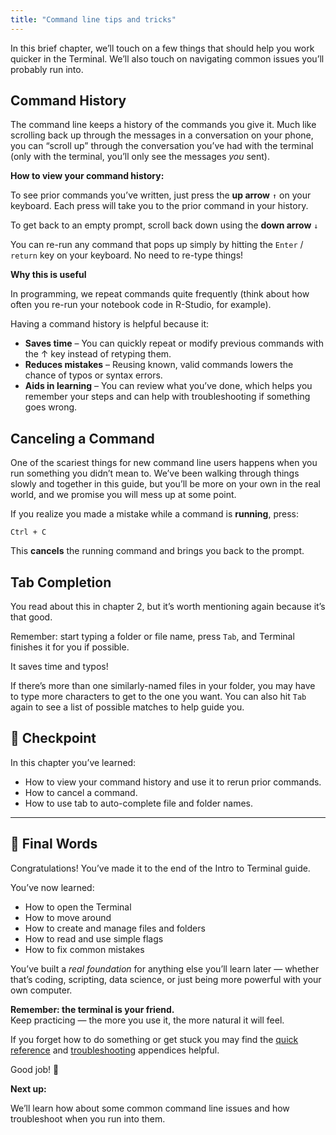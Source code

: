 ```yaml
---
title: "Command line tips and tricks"
---
```


In this brief chapter, we'll touch on a few things that should help you work quicker in the Terminal. We'll also touch on navigating common issues you'll probably run into.

## Command History

The command line keeps a history of the commands you give it. Much like scrolling back up through the messages in a conversation on your phone, you can "scroll up" through the conversation you've had with the terminal (only with the terminal, you'll only see the messages *you* sent).

**How to view your command history:**

To see prior commands you've written, just press the **up arrow** `↑` on your keyboard. Each press will take you to the prior command in your history.

To get back to an empty prompt, scroll back down using the **down arrow** `↓`

You can re-run any command that pops up simply by hitting the `Enter` / `return` key on your keyboard. No need to re-type things!

**Why this is useful**

In programming, we repeat commands quite frequently (think about how often you re-run your notebook code in R-Studio, for example).

Having a command history is helpful because it:

-   **Saves time** – You can quickly repeat or modify previous commands with the ↑ key instead of retyping them.
-   **Reduces mistakes** – Reusing known, valid commands lowers the chance of typos or syntax errors.
-   **Aids in learning** – You can review what you've done, which helps you remember your steps and can help with troubleshooting if something goes wrong.


## Canceling a Command

One of the scariest things for new command line users happens when you run something you didn't mean to. We've been walking through things slowly and together in this guide, but you'll be more on your own in the real world, and we promise you will mess up at some point.

If you realize you made a mistake while a command is **running**, press:

`Ctrl + C`

This **cancels** the running command and brings you back to the prompt.


## Tab Completion

You read about this in chapter 2, but it's worth mentioning again because it's that good.

Remember: start typing a folder or file name, press `Tab`, and Terminal finishes it for you if possible.

It saves time and typos!

If there's more than one similarly-named files in your folder, you may have to type more characters to get to the one you want. You can also hit `Tab` again to see a list of possible matches to help guide you. 

## 🎯 Checkpoint

In this chapter you've learned:

- How to view your command history and use it to rerun prior commands.
- How to cancel a command. 
- How to use tab to auto-complete file and folder names.

---
## 🎉 Final Words

Congratulations! You've made it to the end of the Intro to Terminal guide.

You’ve now learned:

-   How to open the Terminal
-   How to move around
-   How to create and manage files and folders
-   How to read and use simple flags
-   How to fix common mistakes

You’ve built a *real foundation* for anything else you’ll learn later — whether that’s coding, scripting, data science, or just being more powerful with your own computer.

**Remember: the terminal is your friend.**\
Keep practicing — the more you use it, the more natural it will feel.

If you forget how to do something or get stuck you may find the [quick reference](../terminal/appendices/a-quick-reference.qmd) and [troubleshooting](../terminal/appendices/a-troubleshooting.qmd) appendices helpful. 

Good job! 🚀

**Next up:**

We'll learn how about some common command line issues and how troubleshoot when you run into them.

